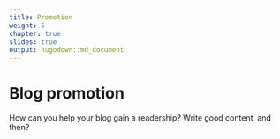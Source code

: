 ```yaml
---
title: Promotion
weight: 5
chapter: true
slides: true
output: hugodown::md_document
---
```


# Blog promotion

How can you help your blog gain a readership? Write good content, and then?